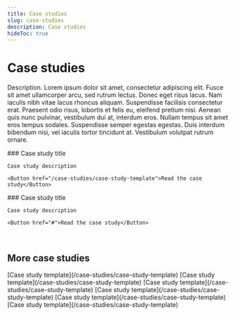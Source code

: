 ```yaml
---
title: Case studies
slug: case-studies
description: Case studies
hideToc: true
---
```

# Case studies


Description. Lorem ipsum dolor sit amet, consectetur adipiscing elit. Fusce sit amet ullamcorper arcu, sed rutrum lectus. Donec eget risus lacus. Nam iaculis nibh vitae lacus rhoncus aliquam. Suspendisse facilisis consectetur erat. Praesent odio risus, lobortis et felis eu, eleifend pretium nisi. Aenean quis nunc pulvinar, vestibulum dui at, interdum eros. Nullam tempus sit amet eros tempus sodales. Suspendisse semper egestas egestas. Duis interdum bibendum nisi, vel iaculis tortor tincidunt at. Vestibulum volutpat rutrum ornare.



<Grid>
  <Card variant="gradient" bgImage={bgImage}>
    ### Case study title

    Case study description

    <Button href="/case-studies/case-study-template">Read the case study</Button>
  </Card>
  <Card variant="gradient" bgImage={bgImage}>
    ### Case study title

    Case study description

    <Button href="#">Read the case study</Button>
  </Card>
</Grid>

<br />

## More case studies

<Grid>
  <Card>
    [Case study template](/case-studies/case-study-template)  
    [Case study template](/case-studies/case-study-template)  
    [Case study template](/case-studies/case-study-template)  
  </Card>
  <Card>
    [Case study template](/case-studies/case-study-template)  
    [Case study template](/case-studies/case-study-template)  
    [Case study template](/case-studies/case-study-template)  
  </Card>
</Grid>

